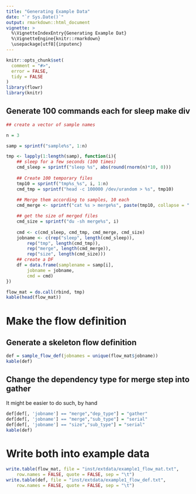 ```yaml
---
title: "Generating Example Data"
date: "`r Sys.Date()`"
output: rmarkdown::html_document
vignette: >
  %\VignetteIndexEntry{Generating Example Dat}
  %\VignetteEngine{knitr::rmarkdown}
  \usepackage[utf8]{inputenc}
---
```


```r
knitr::opts_chunk$set(
  comment = "#>",
  error = FALSE,
  tidy = FALSE
)
library(flowr)
library(knitr)
```

## Generate 100 commands each for sleep make div
```r
## create a vector of sample names

n = 3

samp = sprintf("sample%s", 1:n)

tmp <- lapply(1:length(samp), function(i){
	## sleep for a few seconds (100 times)
	cmd_sleep = sprintf("sleep %s", abs(round(rnorm(n)*10, 0)))
	
	## Create 100 temporary files
	tmp10 = sprintf("tmp%s_%s", i, 1:n)
	cmd_tmp = sprintf("head -c 100000 /dev/urandom > %s", tmp10)
	
	## Merge them according to samples, 10 each
	cmd_merge <- sprintf("cat %s > merge%s", paste(tmp10, collapse = " "), i)

	## get the size of merged files
	cmd_size = sprintf("du -sh merge%s", i)
	
	cmd <- c(cmd_sleep, cmd_tmp, cmd_merge, cmd_size)
	jobname <- c(rep("sleep", length(cmd_sleep)),
		rep("tmp", length(cmd_tmp)),
		rep("merge", length(cmd_merge)),
		rep("size", length(cmd_size)))
	## create a DF
	df = data.frame(samplename = samp[i],
		jobname = jobname, 
		cmd = cmd)
})

flow_mat = do.call(rbind, tmp)
kable(head(flow_mat))
```


# Make the flow definition
## Generate a skeleton flow definition
```r
def = sample_flow_def(jobnames = unique(flow_mat$jobname))
kable(def)
```


## Change the dependency type for merge step into gather
It might be easier to do such, by hand
```r
def[def[, 'jobname'] == "merge","dep_type"] = "gather"
def[def[, 'jobname'] == "merge","sub_type"] = "serial"
def[def[, 'jobname'] == "size","sub_type"] = "serial"
kable(def)
```


# Write both into example data
```r
write.table(flow_mat, file = "inst/extdata/example1_flow_mat.txt", 
	row.names = FALSE, quote = FALSE, sep = "\t")
write.table(def, file = "inst/extdata/example1_flow_def.txt", 
	row.names = FALSE, quote = FALSE, sep = "\t")
```

